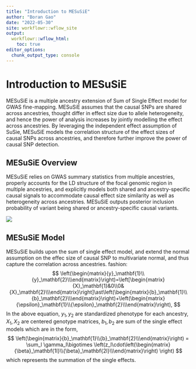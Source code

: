 ```yaml
---
title: "Introduction to MESuSiE"
author: "Boran Gao"
date: "2022-05-30"
site: workflowr::wflow_site
output:
  workflowr::wflow_html:
    toc: true
editor_options:
  chunk_output_type: console
---
```


# Introduction to MESuSiE
MESuSiE is a multiple ancestry extension of Sum of Single Effect model for GWAS fine-mapping. MESuSiE assumes that the causal SNPs are shared across ancestries, thought differ in effect size due to allele heterogeneity, and hence the power of analysis increases by jointly modelling the effect across ancestries. By leveraging the independent effect assumption of SuSie, MESuSiE models the correlation structure of the effect sizes of causal SNPs across ancestries, and therefore further improve the power of causal SNP detection.

## MESuSiE Overview
MESuSiE relies on GWAS summary statistics from multiple ancestries, properly accounts for the LD structure of the focal genomic region in multiple ancestries, and explicitly models both shared and ancestry-specific causal signals to accommodate causal effect size similarity as well as heterogeneity across ancestries. MESuSiE outputs posterior inclusion probability of variant being shared or ancestry-specific causal variants. 

![](Fig_1.png)

## MESuSiE Model 
MESuSiE builds upon the sum of single effect model, and extend the normal assumption on the effec size of causal SNP to multivariate normal, and thus capture the correlation across ancestries.
fashion:
$$
  \left(\begin{matrix}{y}_\mathbf{1}\\{y}_\mathbf{2}\\\end{matrix}\right)=\left[\begin{matrix}{X}_\mathbf{1}&0\\0&{X}_\mathbf{2}\\\end{matrix}\right]\ast\left(\begin{matrix}{b}_\mathbf{1}\\{b}_\mathbf{2}\\\end{matrix}\right)+\left(\begin{matrix}{\epsilon}_\mathbf{1}\\{\epsilon}_\mathbf{2}\\\end{matrix}\right), 
$$
In the above equation, $y_1,y_2$ are standardized phenotype for each ancestry, $X_1,X_2$ are centered genotype matrices, $b_1,b_2$ are sum of the single effect models which are in the form, 
$$
\left(\begin{matrix}{b}_\mathbf{1}\\{b}_\mathbf{2}\\\end{matrix}\right) = \sum_l \gamma_l\bigotimes \left(z_l\cdot\left(\begin{matrix}{\beta}_\mathbf{1l}\\{\beta}_\mathbf{2l}\\\end{matrix}\right) \right)
$$
which represents the summation of the single effects.

